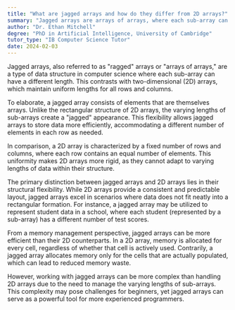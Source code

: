 ```yaml
---
title: "What are jagged arrays and how do they differ from 2D arrays?"
summary: "Jagged arrays are arrays of arrays, where each sub-array can have a different length, unlike 2D arrays which have uniform lengths."
author: "Dr. Ethan Mitchell"
degree: "PhD in Artificial Intelligence, University of Cambridge"
tutor_type: "IB Computer Science Tutor"
date: 2024-02-03
---
```


Jagged arrays, also referred to as "ragged" arrays or "arrays of arrays," are a type of data structure in computer science where each sub-array can have a different length. This contrasts with two-dimensional (2D) arrays, which maintain uniform lengths for all rows and columns.

To elaborate, a jagged array consists of elements that are themselves arrays. Unlike the rectangular structure of 2D arrays, the varying lengths of sub-arrays create a "jagged" appearance. This flexibility allows jagged arrays to store data more efficiently, accommodating a different number of elements in each row as needed.

In comparison, a 2D array is characterized by a fixed number of rows and columns, where each row contains an equal number of elements. This uniformity makes 2D arrays more rigid, as they cannot adapt to varying lengths of data within their structure.

The primary distinction between jagged arrays and 2D arrays lies in their structural flexibility. While 2D arrays provide a consistent and predictable layout, jagged arrays excel in scenarios where data does not fit neatly into a rectangular formation. For instance, a jagged array may be utilized to represent student data in a school, where each student (represented by a sub-array) has a different number of test scores.

From a memory management perspective, jagged arrays can be more efficient than their 2D counterparts. In a 2D array, memory is allocated for every cell, regardless of whether that cell is actively used. Contrarily, a jagged array allocates memory only for the cells that are actually populated, which can lead to reduced memory waste.

However, working with jagged arrays can be more complex than handling 2D arrays due to the need to manage the varying lengths of sub-arrays. This complexity may pose challenges for beginners, yet jagged arrays can serve as a powerful tool for more experienced programmers.
    